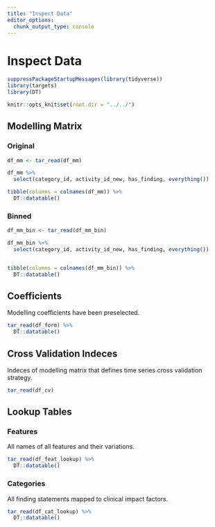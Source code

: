 ```yaml
---
title: "Inspect Data"
editor_options: 
  chunk_output_type: console
---
```



# Inspect Data

```r
suppressPackageStartupMessages(library(tidyverse))
library(targets)
library(DT)
```

```r
knitr::opts_knit$set(root.dir = "../../")
```

## Modelling Matrix

### Original
```r
df_mm <- tar_read(df_mm)

df_mm %>%
  select(category_id, activity_id_new, has_finding, everything())

tibble(columns = colnames(df_mm)) %>%
  DT::datatable()
```

### Binned
```r
df_mm_bin <- tar_read(df_mm_bin)

df_mm_bin %>%
  select(category_id, activity_id_new, has_finding, everything())


tibble(columns = colnames(df_mm_bin)) %>%
  DT::datatable()
```

## Coefficients

Modelling coefficients have been preselected.

```r
tar_read(df_form) %>%
  DT::datatable()
```

## Cross Validation Indeces

Indeces of modelling matrix that defines time series cross validation strategy.

```r
tar_read(df_cv)
```

## Lookup Tables

### Features

All names of all features and their variations.

```r
tar_read(df_feat_lookup) %>%
  DT::datatable()
```

### Categories

All finding statements mapped to clinical impact factors.

```r
tar_read(df_cat_lookup) %>%
  DT::datatable()
```

